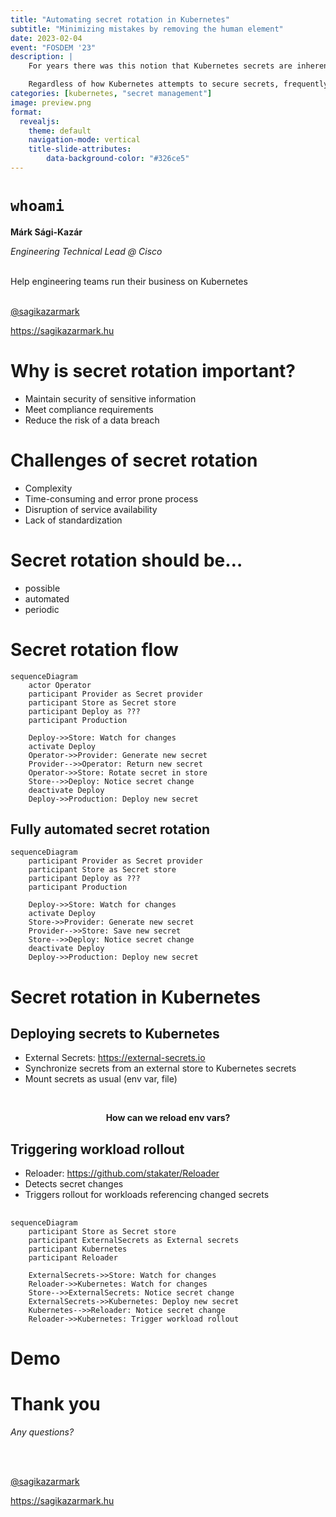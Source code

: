 ```yaml
---
title: "Automating secret rotation in Kubernetes"
subtitle: "Minimizing mistakes by removing the human element"
date: 2023-02-04
event: "FOSDEM '23"
description: |
    For years there was this notion that Kubernetes secrets are inherently insecure. There are certainly concerns about how Kubernetes stores and handles secrets, but base64 encoding (that most people often call out) is not the issue.

    Regardless of how Kubernetes attempts to secure secrets, frequently rotating those secrets is certainly a best practice. It also poses a huge challenge, especially when done manually in a highly distributed environment: ensuring secrets are rotated in time, everywhere without affecting availability without making mistakes is no job for humans.
categories: [kubernetes, "secret management"]
image: preview.png
format:
  revealjs:
    theme: default
    navigation-mode: vertical
    title-slide-attributes:
        data-background-color: "#326ce5"
---
```


# `whoami`

**Márk Sági-Kazár**

_Engineering Technical Lead @ Cisco_

<br>
Help engineering teams run their business on Kubernetes
<br>
<br>

[@sagikazarmark](https://twitter.com/sagikazarmark)

[https://sagikazarmark.hu](https://sagikazarmark.hu)

# Why is secret rotation important?

- Maintain security of sensitive information
- Meet compliance requirements
- Reduce the risk of a data breach

# Challenges of secret rotation

- Complexity
- Time-consuming and error prone process
- Disruption of service availability
- Lack of standardization

# Secret rotation should be...

- possible
- automated
- periodic

# Secret rotation flow

```mermaid
sequenceDiagram
    actor Operator
    participant Provider as Secret provider
    participant Store as Secret store
    participant Deploy as ???
    participant Production

    Deploy->>Store: Watch for changes
    activate Deploy
    Operator->>Provider: Generate new secret
    Provider-->>Operator: Return new secret
    Operator->>Store: Rotate secret in store
    Store-->>Deploy: Notice secret change
    deactivate Deploy
    Deploy->>Production: Deploy new secret
```

## Fully automated secret rotation {.center}

```mermaid
sequenceDiagram
    participant Provider as Secret provider
    participant Store as Secret store
    participant Deploy as ???
    participant Production

    Deploy->>Store: Watch for changes
    activate Deploy
    Store->>Provider: Generate new secret
    Provider-->>Store: Save new secret
    Store-->>Deploy: Notice secret change
    deactivate Deploy
    Deploy->>Production: Deploy new secret
```

# Secret rotation in Kubernetes

## Deploying secrets to Kubernetes

- External Secrets: [https://external-secrets.io](https://external-secrets.io)
- Synchronize secrets from an external store to Kubernetes secrets
- Mount secrets as usual (env var, file)

<br>

::: {.fragment style="text-align: center;"}
**How can we reload env vars?**
:::

## Triggering workload rollout

- Reloader: [https://github.com/stakater/Reloader](https://github.com/stakater/Reloader)
- Detects secret changes
- Triggers rollout for workloads referencing changed secrets

## {.center}

```mermaid
sequenceDiagram
    participant Store as Secret store
    participant ExternalSecrets as External secrets
    participant Kubernetes
    participant Reloader

    ExternalSecrets->>Store: Watch for changes
    Reloader->>Kubernetes: Watch for changes
    Store-->>ExternalSecrets: Notice secret change
    ExternalSecrets->>Kubernetes: Deploy new secret
    Kubernetes-->>Reloader: Notice secret change
    Reloader->>Kubernetes: Trigger workload rollout
```

# Demo {background-color="#326ce5"}

# Thank you

_Any questions?_

<br>
<br>

[@sagikazarmark](https://twitter.com/sagikazarmark)

[https://sagikazarmark.hu](https://sagikazarmark.hu)
